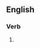 ==English==

===Verb===
{{head|en|verb form}}

# {{present participle of|anathematize|lang=en|nocat=1}}
